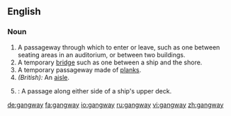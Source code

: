 ==English==

===Noun===
{{en-noun}}

# A passageway through which to enter or leave, such as one between seating areas in an auditorium, or between two buildings.
# A temporary [[bridge]] such as one between a ship and the shore. 
# A temporary passageway made of [[plank]]s.
# ''(British):'' An [[aisle]].
# {{nautical}}: A passage along either side of a ship's upper deck.

[[de:gangway]]
[[fa:gangway]]
[[io:gangway]]
[[ru:gangway]]
[[vi:gangway]]
[[zh:gangway]]